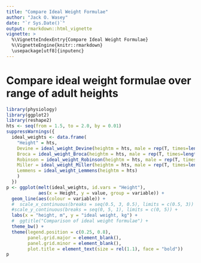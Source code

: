 ```yaml
---
title: "Compare Ideal Weight Formulae"
author: "Jack O. Wasey"
date: "`r Sys.Date()`"
output: rmarkdown::html_vignette
vignette: >
  %\VignetteIndexEntry{Compare Ideal Weight Formulae}
  %\VignetteEngine{knitr::rmarkdown}
  \usepackage[utf8]{inputenc}
---
```


Compare ideal weight formulae over range of adult heights
=========================================================

```r
library(physiology)
library(ggplot2)
library(reshape2)
hts <- seq(from = 1.5, to = 2.0, by = 0.01)
suppressWarnings({
  ideal_weights <- data.frame(
    "Height" = hts,
    Devine = ideal_weight_Devine(heightm = hts, male = rep(T, times=length(hts))),
    Broca = ideal_weight_Broca(heightm = hts, male = rep(T, times=length(hts))),
    Robinson = ideal_weight_Robinson(heightm = hts, male = rep(T, times=length(hts))),
    Miller = ideal_weight_Miller(heightm = hts, male = rep(T, times=length(hts))),
    Lemmens = ideal_weight_Lemmens(heightm = hts)
    )
  })
p <- ggplot(melt(ideal_weights, id.vars = "Height"),
            aes(x = Height, y = value, group = variable)) +
  geom_line(aes(colour = variable)) +
  #  scale_x_continuous(breaks = seq(0.5, 3, 0.5), limits = c(0.5, 3)) +
  #scale_y_continuous(breaks = seq(0, 5, 1), limits = c(0, 5)) +
  labs(x = "height, m", y = "ideal weight, kg") +
  #  ggtitle("Comparison of ideal weight formulae") +
  theme_bw() +
  theme(legend.position = c(0.25, 0.8),
        panel.grid.major = element_blank(),
        panel.grid.minor = element_blank(),
        plot.title = element_text(size = rel(1.1), face = "bold"))
p
```
